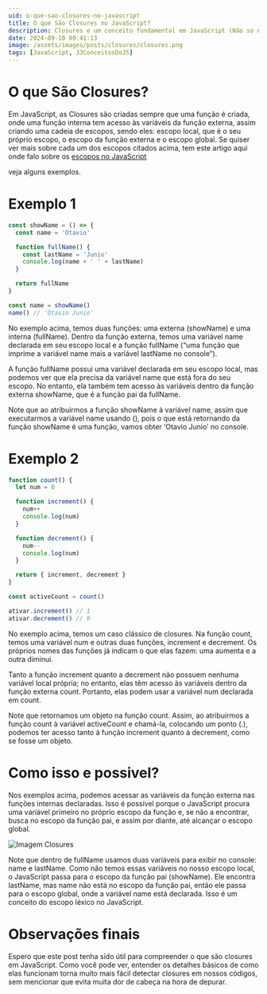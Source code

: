 ```yaml
---
uid: o-que-sao-closures-no-javascript
title: O que São Closures no JavaScript?
description: Closures e um conceito fundamental em JavaScript (Não so no JavaScript mas nas maiorias das linguagens de progamação). Conforme o MND , independente do nível de experiência, muitos profissionais ainda possuem dúvidas a respeito do que são closures espero que esse artigo te ajude a entender o que são Closures.
date: 2024-09-10 09:41:13
image: /assets/images/posts/closures/closures.png
tags: [JavaScript, 33ConceitosDoJS]
---
```


# O que São Closures?

Em JavaScript, as Closures são criadas sempre que uma função é criada, onde uma função interna tem acesso às variáveis da função externa, assim criando uma cadeia de escopos, sendo eles: escopo local, que é o seu próprio escopo, o escopo da função externa e o escopo global. Se quiser ver mais sobre cada um dos escopos citados acima, tem este artigo aqui onde falo sobre os [escopos no JavaScript](https://medium.com/@rubensjunio2110/escopos-no-javascript-3a5483a0392e 'escopos no JavaScript')

veja alguns exemplos.

# Exemplo 1

```typescript
const showName = () => {
  const name = 'Otavio'

  function fullName() {
    const lastName = 'Junio'
    console.log(name + ' ' + lastName)
  }

  return fullName
}

const name = showName()
name() // 'Otavio Junio'
```

No exemplo acima, temos duas funções: uma externa (showName) e uma interna (fullName). Dentro da função externa, temos uma variável name declarada em seu escopo local e a função fullName (“uma função que imprime a variável name mais a variável lastName no console”).

A função fullName possui uma variável declarada em seu escopo local, mas podemos ver que ela precisa da variável name que está fora do seu escopo. No entanto, ela também tem acesso às variáveis dentro da função externa showName, que é a função pai da fullName.

Note que ao atribuirmos a função showName à variável name, assim que executarmos a variável name usando (), pois o que está retornando da função showName é uma função, vamos obter ‘Otavio Junio’ no console.

# Exemplo 2

```typescript
function count() {
  let num = 0

  function increment() {
    num++
    console.log(num)
  }

  function decrement() {
    num--
    console.log(num)
  }

  return { increment, decrement }
}

const activeCount = count()

ativar.increment() // 1
ativar.decrement() // 0
```

No exemplo acima, temos um caso clássico de closures. Na função count, temos uma variável num e outras duas funções, increment e decrement. Os próprios nomes das funções já indicam o que elas fazem: uma aumenta e a outra diminui.

Tanto a função increment quanto a decrement não possuem nenhuma variável local própria; no entanto, elas têm acesso às variáveis dentro da função externa count. Portanto, elas podem usar a variável num declarada em count.

Note que retornamos um objeto na função count. Assim, ao atribuirmos a função count à variável activeCount e chamá-la, colocando um ponto (.), podemos ter acesso tanto à função increment quanto à decrement, como se fosse um objeto.

# Como isso e possivel?

Nos exemplos acima, podemos acessar as variáveis da função externa nas funções internas declaradas. Isso é possível porque o JavaScript procura uma variável primeiro no próprio escopo da função e, se não a encontrar, busca no escopo da função pai, e assim por diante, até alcançar o escopo global.

![Imagem Closures](/assets/images/posts/closures/closures-2.webp)

Note que dentro de fullName usamos duas variáveis para exibir no console: name e lastName. Como não temos essas variáveis no nosso escopo local, o JavaScript passa para o escopo da função pai (showName). Ele encontra lastName, mas name não está no escopo da função pai, então ele passa para o escopo global, onde a variável name está declarada. Isso é um conceito do escopo léxico no JavaScript.

# Observações finais

Espero que este post tenha sido útil para compreender o que são closures em JavaScript. Como você pode ver, entender os detalhes básicos de como elas funcionam torna muito mais fácil detectar closures em nossos códigos, sem mencionar que evita muita dor de cabeça na hora de depurar.
